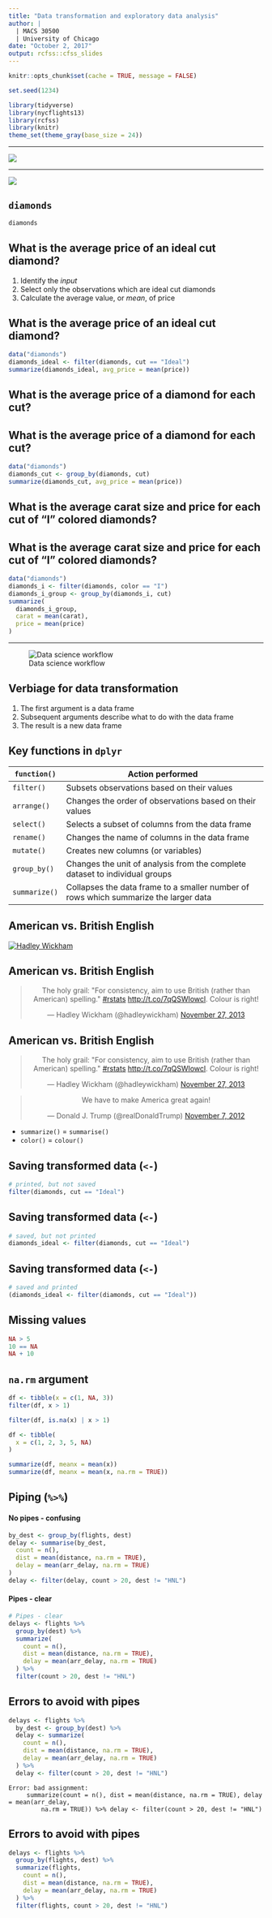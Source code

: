 ```yaml
---
title: "Data transformation and exploratory data analysis"
author: |
  | MACS 30500
  | University of Chicago
date: "October 2, 2017"
output: rcfss::cfss_slides
---
```


```r
knitr::opts_chunk$set(cache = TRUE, message = FALSE)

set.seed(1234)

library(tidyverse)
library(nycflights13)
library(rcfss)
library(knitr)
theme_set(theme_gray(base_size = 24))
```

----

![](../images/xmen_xavier.jpg)

----

[![](../images/xkcd_computer_problems.png)](https://xkcd.com/722/)


## `diamonds`

```r
diamonds
```

## What is the average price of an ideal cut diamond?

1. Identify the *input*
1. Select only the observations which are ideal cut diamonds
1. Calculate the average value, or *mean*, of price

## What is the average price of an ideal cut diamond?

```r
data("diamonds")
diamonds_ideal <- filter(diamonds, cut == "Ideal")
summarize(diamonds_ideal, avg_price = mean(price))
```

## What is the average price of a diamond for each cut?

## What is the average price of a diamond for each cut?

```r
data("diamonds")
diamonds_cut <- group_by(diamonds, cut)
summarize(diamonds_cut, avg_price = mean(price))
```

## What is the average carat size and price for each cut of "I" colored diamonds?

## What is the average carat size and price for each cut of "I" colored diamonds?

```r
data("diamonds")
diamonds_i <- filter(diamonds, color == "I")
diamonds_i_group <- group_by(diamonds_i, cut)
summarize(
  diamonds_i_group,
  carat = mean(carat),
  price = mean(price)
)
```

----

![Data science workflow](../images/data-science/base.png)

## Verbiage for data transformation

1. The first argument is a data frame
1. Subsequent arguments describe what to do with the data frame
1. The result is a new data frame

## Key functions in `dplyr`

`function()`  | Action performed
--------------|--------------------------------------------------------
`filter()`    | Subsets observations based on their values
`arrange()`   | Changes the order of observations based on their values
`select()`    | Selects a subset of columns from the data frame
`rename()`    | Changes the name of columns in the data frame
`mutate()`    | Creates new columns (or variables)
`group_by()`  | Changes the unit of analysis from the complete dataset to individual groups
`summarize()` | Collapses the data frame to a smaller number of rows which summarize the larger data

## American vs. British English

[![Hadley Wickham](../images/hadley-wickham.jpg)](http://hadley.nz/)

## American vs. British English

<center>
<blockquote class="twitter-tweet" data-lang="en"><p lang="en" dir="ltr">The holy grail: &quot;For consistency, aim to use British (rather than American) spelling.&quot; <a href="https://twitter.com/hashtag/rstats?src=hash">#rstats</a> <a href="http://t.co/7qQSWIowcl">http://t.co/7qQSWIowcl</a>. Colour is right!</p>&mdash; Hadley Wickham (@hadleywickham) <a href="https://twitter.com/hadleywickham/status/405707093770244097">November 27, 2013</a></blockquote>
<script async src="http://platform.twitter.com/widgets.js" charset="utf-8"></script>
</center>

## American vs. British English

<center>
<blockquote class="twitter-tweet" data-lang="en"><p lang="en" dir="ltr">The holy grail: &quot;For consistency, aim to use British (rather than American) spelling.&quot; <a href="https://twitter.com/hashtag/rstats?src=hash">#rstats</a> <a href="http://t.co/7qQSWIowcl">http://t.co/7qQSWIowcl</a>. Colour is right!</p>&mdash; Hadley Wickham (@hadleywickham) <a href="https://twitter.com/hadleywickham/status/405707093770244097">November 27, 2013</a></blockquote>
<script async src="http://platform.twitter.com/widgets.js" charset="utf-8"></script>

<blockquote class="twitter-tweet" data-lang="en"><p lang="en" dir="ltr">We have to make America great again!</p>&mdash; Donald J. Trump (@realDonaldTrump) <a href="https://twitter.com/realDonaldTrump/status/266254611919282177">November 7, 2012</a></blockquote>
<script async src="http://platform.twitter.com/widgets.js" charset="utf-8"></script>
</center>

* `summarize()` = `summarise()`
* `color()` = `colour()`

## Saving transformed data (`<-`) {.scrollable}

```r
# printed, but not saved
filter(diamonds, cut == "Ideal")
```

## Saving transformed data (`<-`) {.scrollable}

```r
# saved, but not printed
diamonds_ideal <- filter(diamonds, cut == "Ideal")
```

## Saving transformed data (`<-`) {.scrollable}

```r
# saved and printed
(diamonds_ideal <- filter(diamonds, cut == "Ideal"))
```

## Missing values

```r
NA > 5
10 == NA
NA + 10
```

## `na.rm` argument {.scrollable}

```r
df <- tibble(x = c(1, NA, 3))
filter(df, x > 1)

filter(df, is.na(x) | x > 1)
```

```r
df <- tibble(
  x = c(1, 2, 3, 5, NA)
)

summarize(df, meanx = mean(x))
summarize(df, meanx = mean(x, na.rm = TRUE))
```

## Piping (`%>%`)

#### No pipes - confusing

```r
by_dest <- group_by(flights, dest)
delay <- summarise(by_dest,
  count = n(),
  dist = mean(distance, na.rm = TRUE),
  delay = mean(arr_delay, na.rm = TRUE)
)
delay <- filter(delay, count > 20, dest != "HNL")
```

#### Pipes - clear

```r
# Pipes - clear
delays <- flights %>% 
  group_by(dest) %>% 
  summarize(
    count = n(),
    dist = mean(distance, na.rm = TRUE),
    delay = mean(arr_delay, na.rm = TRUE)
  ) %>% 
  filter(count > 20, dest != "HNL")
```

## Errors to avoid with pipes

```r
delays <- flights %>% 
  by_dest <- group_by(dest) %>% 
  delay <- summarize(
    count = n(),
    dist = mean(distance, na.rm = TRUE),
    delay = mean(arr_delay, na.rm = TRUE)
  ) %>% 
  delay <- filter(count > 20, dest != "HNL")
```

```
Error: bad assignment: 
     summarize(count = n(), dist = mean(distance, na.rm = TRUE), delay = mean(arr_delay, 
         na.rm = TRUE)) %>% delay <- filter(count > 20, dest != "HNL")
```

## Errors to avoid with pipes

```r
delays <- flights %>% 
  group_by(flights, dest) %>% 
  summarize(flights,
    count = n(),
    dist = mean(distance, na.rm = TRUE),
    delay = mean(arr_delay, na.rm = TRUE)
  ) %>% 
  filter(flights, count > 20, dest != "HNL")
```
